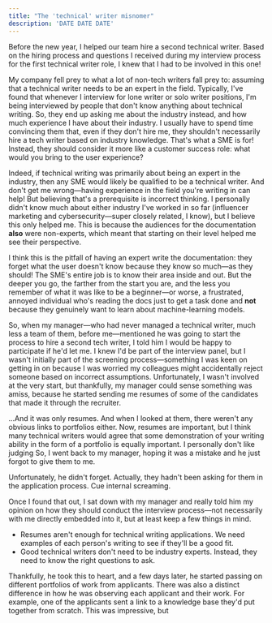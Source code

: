 ```yaml
---
title: "The 'technical' writer misnomer"
description: 'DATE DATE DATE'
---
```


Before the new year, I helped our team hire a second technical writer. Based on the hiring process and questions I received during my interview process for the first technical writer role, I knew that I had to be involved in this one!

My company fell prey to what a lot of non-tech writers fall prey to: assuming that a technical writer needs to be an expert in the field. Typically, I've found that whenever I interview for lone writer or solo writer positions, I'm being interviewed by people that don't know anything about technical writing. So, they end up asking me about the industry instead, and how much experience I have about their industry. I usually have to spend time convincing them that, even if they don't hire me, they shouldn't necessarily hire a tech writer based on industry knowledge. That's what a SME is for! Instead, they should consider it more like a customer success role: what would you bring to the user experience? 

Indeed, if technical writing was primarily about being an expert in the industry, then any SME would likely be qualified to be a technical writer. And don't get me wrong&mdash;having experience in the field you're writing in can help! But believing that's a prerequisite is incorrect thinking. I personally didn't know much about either industry I've worked in so far (influencer marketing and cybersecurity&mdash;super closely related, I know), but I believe this only helped me. This is because the audiences for the documentation **also** were non-experts, which meant that starting on their level helped me see their perspective. 

I think this is the pitfall of having an expert write the documentation: they forget what the user doesn't know because they know so much&mdash;as they should! The SME's entire job is to know their area inside and out. But the deeper you go, the farther from the start you are, and the less you remember of what it was like to be a beginner&mdash;or worse, a frustrated, annoyed individual who's reading the docs just to get a task done and **not** because they genuinely want to learn about machine-learning models.

So, when my manager&mdash;who had never managed a technical writer, much less a team of them, before me&mdash;mentioned he was going to start the process to hire a second tech writer, I told him I would be happy to participate if he'd let me. I knew I'd be part of the interview panel, but I wasn't initially part of the screening process&mdash;something I was keen on getting in on because I was worried my colleagues might accidentally reject someone based on incorrect assumptions. Unfortunately, I wasn't involved at the very start, but thankfully, my manager could sense something was amiss, because he started sending me resumes of some of the candidates that made it through the recruiter. 

...And it was only resumes. And when I looked at them, there weren't any obvious links to portfolios either. Now, resumes are important, but I think many technical writers would agree that some demonstration of your writing ability in the form of a portfolio is equally important. I personally don't like judging So, I went back to my manager, hoping it was a mistake and he just forgot to give them to me. 

Unfortunately, he didn't forget. Actually, they hadn't been asking for them in the application process. Cue internal screaming. 

Once I found that out, I sat down with my manager and really told him my opinion on how they should conduct the interview process&mdash;not necessarily with me directly embedded into it, but at least keep a few things in mind.

* Resumes aren't enough for technical writing applications. We need examples of each person's writing to see if they'll be a good fit. 
* Good technical writers don't need to be industry experts. Instead, they need to know the right questions to ask. 

Thankfully, he took this to heart, and a few days later, he started passing on different portfolios of work from applicants. There was also a distinct difference in how he was observing each applicant and their work. For example, one of the applicants sent a link to a knowledge base they'd put together from scratch. This was impressive, but 